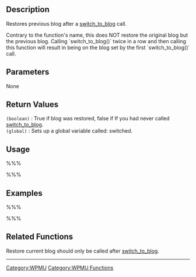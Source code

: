 == Description ==

Restores previous blog after a [[WPMU Functions/switch_to_blog|switch_to_blog]] call.

Contrary to the function's name, this does NOT restore the original blog but the previous blog. Calling `switch_to_blog()` twice in a row and then calling this function will result in being on the blog set by the first `switch_to_blog()` call.

== Parameters ==

None

== Return Values ==
; <tt>(boolean)</tt> : True if blog was restored, false if If you had never called [[WPMU Functions/switch_to_blog|switch_to_blog]].
; <tt>(global)</tt> : Sets up a global variable called: switched.

== Usage ==

%%%<?php restore_current_blog(); ?>%%%

== Examples ==

%%%<?php
    global $switched;
    switch_to_blog(7);
    echo 'You switched from blog ' . $switched . ' to 7';
    restore_current_blog();
    echo 'You switched back.';
?>%%%

== Related Functions ==

Restore current blog should only be called after [[WPMU Functions/switch_to_blog|switch_to_blog]].

----

[[Category:WPMU]]
[[Category:WPMU Functions]]